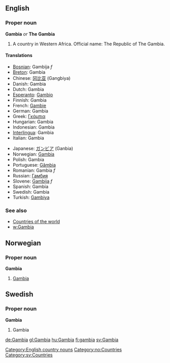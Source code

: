 ==English==
===Proper noun===
'''Gambia''' ''or'' '''The Gambia'''

# A country in Western Africa.  Official name: The Republic of The Gambia.

====Translations====
{{top}}
*[[Bosnian]]: Gambija ''f''
*[[Breton]]: Gambia
*Chinese: [[冈比亚]] (Gangbiya)
*Danish: Gambia
*Dutch: Gambia
*[[Esperanto]]: [[Gambio]]
*Finnish: Gambia
*French: [[Gambie]]
*German: Gambia
*Greek: [[Γκάμπια]]
*Hungarian: Gambia
*Indonesian: Gambia
*[[Interlingua]]: Gambia
*Italian: Gambia
{{mid}}
*Japanese: [[ガンビア]] (Ganbia)
*Norwegian: [[#Norwegian|Gambia]]
*Polish: Gambia
*Portuguese: [[Gâmbia]]
*Romanian: Gambia ''f''
*Russian: [[Гамбия]]
*Slovene: [[Gambija]] ''f''
*Spanish: Gambia
*Swedish: Gambia
*Turkish: [[Gambiya]]
{{bottom}}

===See also===
*[[Countries of the world]]
*[[w:Gambia]]
[[Category:English country nouns]]

==Norwegian==
===Proper noun===
'''Gambia'''
#[[#English|Gambia]]

==Swedish==
===Proper noun===
'''Gambia'''
#Gambia

[[Category:no:Countries]]
[[Category:sv:Countries]]

[[de:Gambia]]
[[gl:Gambia]]
[[hu:Gambia]]
[[fi:gambia]]
[[sv:Gambia]]